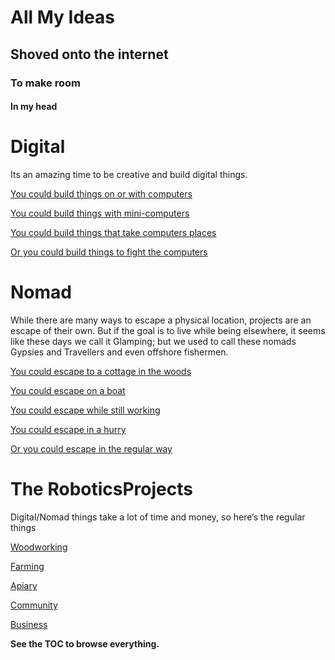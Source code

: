 # All My Ideas
## Shoved onto the internet
### To make room
#### In my head


# Digital

Its an amazing time to be creative and build digital things.

[You could build things on or with computers](ComputerProjects.html)

[You could build things with mini-computers](IoTProjects.html)

[You could build things that take computers places](RoboticsProjects.html)

[Or you could build things to fight the computers](ShootingProjects.html)

# Nomad

While there are many ways to escape a physical location, projects are an escape of their own. But if the goal is to live while being elsewhere, 
it seems like these days we call it Glamping; but we used to call these nomads Gypsies and Travellers and even offshore fishermen.

[You could escape to a cottage in the woods](./NorthWoodsCottage.html)

[You could escape on a boat](./BoatProjects.html)

[You could escape while still working](./TemporaryRetirement.html)

[You could escape in a hurry](./EmergencyPlans.html)

[Or you could escape in the regular way](CampingProjects.html)

# The RoboticsProjects

Digital/Nomad things take a lot of time and money, so here's the regular things

[Woodworking](Woodworking.html)

[Farming](ThistleRidgeFarmProjects.html)

[Apiary](Apiary.html)

[Community](HappyHippieLifestyleProjects.html)

[Business](BusinessIdeas.html)

**See the TOC to browse everything.**